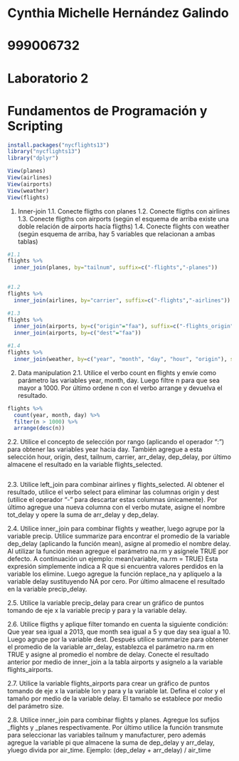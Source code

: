 # Cynthia Michelle Hernández Galindo
# 999006732
# Laboratorio 2
# Fundamentos de Programación y Scripting

```{r}
install.packages("nycflights13")
library("nycflights13")
library("dplyr")

View(planes)
View(airlines)
View(airports)
View(weather)
View(flights)

```
1. Inner-join
1.1. Conecte fligths con planes
1.2. Conecte fligths con airlines
1.3. Conecte fligths con airports (según el esquema de arriba existe una doble relación de
airports hacía fligths)
1.4. Conecte flights con weather (según esquema de arriba, hay 5 variables que relacionan
a ambas tablas)

```{r}
#1.1 
flights %>%
  inner_join(planes, by="tailnum", suffix=c("-flights","-planes"))
  
```
```{r}
#1.2
flights %>%
  inner_join(airlines, by="carrier", suffix=c("-flights","-airlines"))

```
```{r}
#1.3
flights %>%
  inner_join(airports, by=c("origin"="faa"), suffix=c("-flights_origin","-airports"))%>%
  inner_join(airports, by=c("dest"="faa"))

```
```{r}
#1.4
flights %>%
  inner_join(weather, by=c("year", "month", "day", "hour", "origin"), suffix=c("-flights","-weather"))

```
2. Data manipulation
2.1. Utilice el verbo count en flights y envíe como parámetro las variables year, month, day.
Luego filtre n para que sea mayor a 1000. Por último ordene n con el verbo arrange y devuelva el resultado.

```{r}
flights %>%
  count(year, month, day) %>%
  filter(n > 1000) %>%
  arrange(desc(n))
```


2.2. Utilice el concepto de selección por rango (aplicando el operador “:”) para obtener las variables year hacia day. También agregue a esta selección hour, origin, dest, tailnum, carrier, arr_delay, dep_delay, por último almacene el resultado en la variable
flights_selected.

```{r}

```



2.3. Utilice left_join para combinar airlines y flights_selected. Al obtener el resultado, utilice el verbo select para eliminar las columnas origin y dest (utilice el operador “-” para descartar estas columnas únicamente). Por último agregue una nueva columna con el verbo mutate, asigne el nombre tot_delay y opere la suma de arr_delay y dep_delay.

2.4. Utilice inner_join para combinar flights y weather, luego agrupe por la variable precip. 
Utilice summarize para encontrar el promedio de la variable dep_delay (aplicando la función mean), asigne al promedio el nombre delay. Al utilizar la función mean agregue el parámetro na.rm y asígnele TRUE por defecto. A continuación un ejemplo:
mean(variable, na.rm = TRUE)
Esta expresión simplemente indica a R que si encuentra valores perdidos en la variable los elimine.
Luego agregue la función replace_na y aplíquelo a la variable delay sustituyendo NA por cero. Por último almacene el resultado en la variable precip_delay.

2.5. Utilice la variable precip_delay para crear un gráfico de puntos tomando de eje x la variable precip y para y la variable delay.

2.6. Utilice fligths y aplique filter tomando en cuenta la siguiente condición: Que year sea igual a 2013, que month sea igual a 5 y que day sea igual a 10. Luego agrupe por la variable dest. Después utilice summarize para obtener el promedio de la variable
arr_delay, establezca el parámetro na.rm en TRUE y asigne al promedio el nombre de delay. Conecte el resultado anterior por medio de inner_join a la tabla airports y asignelo a la variable flights_airports.

2.7. Utilice la variable flights_airports para crear un gráfico de puntos tomando de eje x la variable lon y para y la variable lat. Defina el color y el tamaño por medio de la variable delay. El tamaño se establece por medio del parámetro size.

2.8. Utilice inner_join para combinar flights y planes. Agregue los sufijos _flights y _planes respectivamente. Por último utilice la función transmute para seleccionar las variables tailnum y manufacturer, pero además agregue la variable pi que almacene la suma de dep_delay y arr_delay, yluego divida por air_time. Ejemplo:
(dep_delay + arr_delay) / air_time


